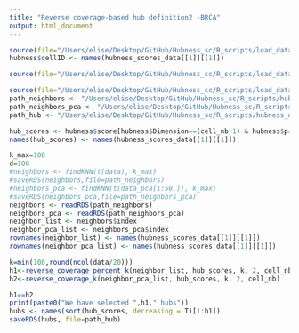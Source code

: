 ```yaml
---
title: "Reverse coverage-based hub definition2 -BRCA"
output: html_document
---
```


```r
source(file="/Users/elise/Desktop/GitHub/Hubness_sc/R_scripts/load_data/hubness_load_write_data_BRCA.R")
hubness$cellID <- names(hubness_scores_data[[1]][[1]])

source(file="/Users/elise/Desktop/GitHub/Hubness_sc/R_scripts/load_data/load_counts_BRCA.R")

source(file="/Users/elise/Desktop/GitHub/Hubness_sc/R_scripts/load_data/load_functions.R")
path_neighbors <- "/Users/elise/Desktop/GitHub/Hubness_sc/R_scripts/hub_network/neighbors_BRCA.rds"
path_neighbors_pca <- "/Users/elise/Desktop/GitHub/Hubness_sc/R_scripts/hub_network/neighbors_pca_BRCA.rds"
path_hub <- "/Users/elise/Desktop/GitHub/Hubness_sc/R_scripts/hubness_def/rev_cov_plateau/hubs_BRCA.rds"
```

```r
hub_scores <- hubness$score[hubness$Dimension==(cell_nb-1) & hubness$p==2 & hubness$k==50]
names(hub_scores) <- names(hubness_scores_data[[1]][[1]])
```

```r
k_max=100
d=100
#neighbors <- findKNN(t(data), k_max)
#saveRDS(neighbors,file=path_neighbors)
#neighbors_pca <- findKNN(t(data_pca[1:50,]), k_max)
#saveRDS(neighbors_pca,file=path_neighbors_pca)
neighbors <- readRDS(path_neighbors)
neighbors_pca <- readRDS(path_neighbors_pca)
neighbor_list <- neighbors$index
neighbor_pca_list <- neighbors_pca$index
rownames(neighbor_list) <- names(hubness_scores_data[[1]][[1]])
rownames(neighbor_pca_list) <- names(hubness_scores_data[[1]][[1]])
```

```r
k=min(100,round(ncol(data/20)))
h1<-reverse_coverage_percent_k(neighbor_list, hub_scores, k, 2, cell_nb, percent=70)
h2<-reverse_coverage_k(neighbor_pca_list, hub_scores, k, 2, cell_nb)
```

```r
h1==h2
print(paste0("We have selected ",h1," hubs"))
hubs <- names(sort(hub_scores, decreasing = T)[1:h1])
saveRDS(hubs, file=path_hub)
```